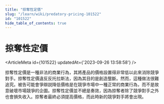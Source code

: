 ```yaml
---
title: "掠奪性定價"
slug: "/learn/wiki/predatory-pricing-101522"
id: "101522"
hide_table_of_contents: true
---
```



# 掠奪性定價

<ArticleMeta id={101522} updatedAt={'2023-09-26 13:58:58'} />
<div className='border-solid border-b border-t-0 my-4 border-[var(--ifm-color-gray-300)]' />

掠奪性定價是一種非法的商業行為，其將產品的價格設置得非常低以此來消除競爭對手。掠奪性定價違反反托拉斯法，因為其目的是創造壟斷。然而，這種做法很難追究。被告可能會爭辯説降低價格是在競爭市場中一種正常的商業行為，而不是故意破壞市場競爭的企圖。掠奪性定價並不總是奏效，因為掠奪者除了競爭對手之外也會損失收入。掠奪者最終必須提高價格，而此時新的競爭對手將會出現。
